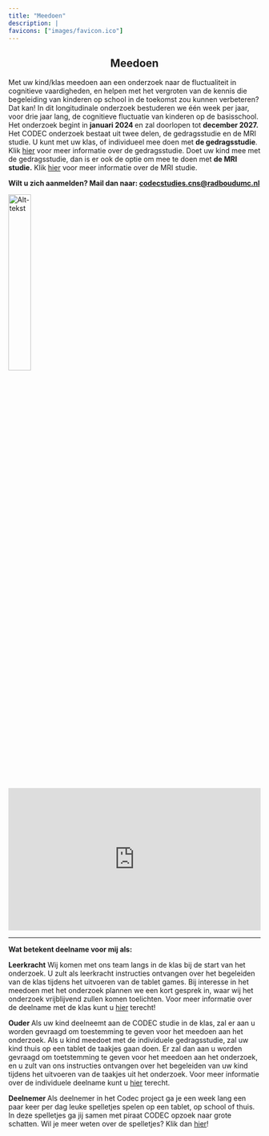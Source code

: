 ```yaml
---
title: "Meedoen"
description: |
favicons: ["images/favicon.ico"]
--- 
```

<center>

## Meedoen

</center>

Met uw kind/klas meedoen aan een onderzoek naar de fluctualiteit in cognitieve vaardigheden, en helpen met het vergroten van de kennis die begeleiding van kinderen op school in de toekomst zou kunnen verbeteren? Dat kan! In dit longitudinale onderzoek bestuderen we één week per jaar, voor drie jaar lang, de cognitieve fluctuatie van kinderen op de basisschool. Het onderzoek begint in <strong> januari  2024 </strong> en zal doorlopen tot <strong> december 2027. </strong> Het CODEC onderzoek bestaat uit twee delen, de gedragsstudie en de MRI studie. U kunt met uw klas, of individueel mee doen met <b>de gedragsstudie</b>. Klik [hier](gedragsstudie.html) voor meer informatie over de gedragsstudie. Doet uw kind mee met de gedragsstudie, dan is er ook de optie om mee te doen met <strong> de MRI studie.</strong> Klik [hier](MRI.html) voor meer informatie over de MRI studie.




<b> Wilt u zich aanmelden? Mail dan naar: [  codecstudies.cns@radboudumc.nl](codecstudies.cns@radboudumc.nl) </b>
<br>

[![Alt-tekst](images/Meedoen.png){width=30% align=left}](mailto:codecstudies.cns@radboudumc.nl)


<div style="left: 0; width: 100%; height: 0; position: relative; padding-bottom: 56.25%;"><iframe src="https://www.youtube.com/embed/ol3iZntUKRI" style="top: 0; left: 0; width: 100%; height: 100%; position: absolute; border: 0;" allowfullscreen scrolling="no" allow="accelerometer; clipboard-write; encrypted-media; gyroscope; picture-in-picture; web-share;"></iframe></div>

---

<b> Wat betekent deelname voor mij als:</b>
<br>

<b>Leerkracht</b>
Wij komen met ons team langs in de klas bij de start van het onderzoek. U zult als leerkracht instructies ontvangen over het begeleiden van de klas tijdens het uitvoeren van de tablet games. Bij interesse in het meedoen met het onderzoek plannen we een kort gesprek in, waar wij het onderzoek vrijblijvend zullen komen toelichten.  Voor meer informatie over de deelname met de klas kunt u [hier](gedragsstudie.html#gedragsstudie) terecht!


<b> Ouder </b>
Als uw kind deelneemt aan de CODEC studie in de klas, zal er aan u worden gevraagd om toestemming te geven voor het meedoen aan het onderzoek. Als u kind meedoet met de individuele gedragsstudie, zal uw kind thuis op een tablet de taakjes gaan doen. Er zal dan aan u worden gevraagd om toetstemming te geven voor het meedoen aan het onderzoek, en u zult van ons instructies ontvangen over het begeleiden van uw kind tijdens het uitvoeren van  de taakjes uit het onderzoek. Voor meer informatie over de individuele deelname kunt u [hier](gedragsstudie.html#individuele-deelname) terecht.

<b> Deelnemer </b>
Als deelnemer in het Codec project ga je een week lang een paar keer per dag leuke spelletjes spelen op een tablet, op school of thuis. In deze spelletjes ga jij samen met piraat CODEC opzoek naar grote schatten. Wil je meer weten over de spelletjes? Klik dan [hier](gedragsstudie.html#de-tablet-games)!
